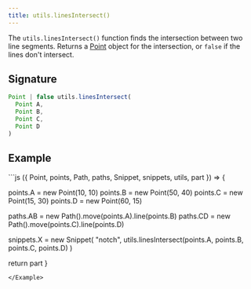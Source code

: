 ```yaml
---
title: utils.linesIntersect()
---
```


The `utils.linesIntersect()` function finds the intersection between two line
segments. Returns a [Point](/reference/api/point/) object for the intersection, or `false`
if the lines don't intersect.

## Signature

```js
Point | false utils.linesIntersect(
  Point A,
  Point B,
  Point C,
  Point D
)
```

## Example

<Example caption="A Utils.linesIntersect() example">
```js
({ Point, points, Path, paths, Snippet, snippets, utils, part }) => {

  points.A = new Point(10, 10)
  points.B = new Point(50, 40)
  points.C = new Point(15, 30)
  points.D = new Point(60, 15)

  paths.AB = new Path().move(points.A).line(points.B)
  paths.CD = new Path().move(points.C).line(points.D)

  snippets.X = new Snippet(
    "notch",
    utils.linesIntersect(points.A, points.B, points.C, points.D)
  )

  return part
}
```
</Example>

